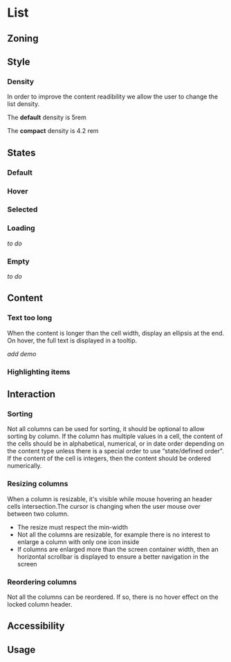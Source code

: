 
<Meta title="Components/List/List"/>

<FigmaLink href="https://www.figma.com/file/YOFfHsT7Gf3FUUm74i4thw/List?node-id=700%3A75639" />

# List


## Zoning

## Style

### Density

In order to improve the content readibility we allow the user to change the list density. 

The **default** density is 5rem 

<FigmaImage
	src="https://www.figma.com/file/YOFfHsT7Gf3FUUm74i4thw/List?node-id=691%3A75433"
	alt="list default density"
/>

The **compact** density is 4.2 rem 

<FigmaImage
	src="https://www.figma.com/file/YOFfHsT7Gf3FUUm74i4thw/List?node-id=691%3A75437"
	alt="list compact density"
/>

## States

### Default

<FigmaImage
	src="https://www.figma.com/file/YOFfHsT7Gf3FUUm74i4thw/List?node-id=802%3A0"
	alt="list states default"
/>

### Hover

<FigmaImage
	src="https://www.figma.com/file/YOFfHsT7Gf3FUUm74i4thw/List?node-id=802%3A78"
	alt="list states hover"
/>

### Selected

<FigmaImage
	src="https://www.figma.com/file/YOFfHsT7Gf3FUUm74i4thw/List?node-id=802%3A192"
	alt="list states selected"
/>

### Loading

_to do_

### Empty 

_to do_


## Content

### Text too long 

When the content is longer than the cell width, display an ellipsis at the end. On hover, the full text is displayed in a tooltip.

_add demo_

### Highlighting items

<FigmaImage
	src="https://www.figma.com/file/YOFfHsT7Gf3FUUm74i4thw/List?node-id=788%3A18132"
	alt="Highlight new items - Default"
/>


## Interaction

### Sorting

Not all columns can be used for sorting, it should be optional to allow sorting by column.
If the column has multiple values in a cell, the content of the cells should be in alphabetical, numerical, or in date order depending on the content type unless there is a special order to use “state/defined order".
If the content of the cell is integers, then the content should be ordered numerically.

### Resizing columns

When a column is resizable, it's visible while mouse hovering an header cells intersection.The cursor is changing when the user mouse over between two column.
- The resize must respect the min-width
- Not all the columns are resizable, for example there is no interest to enlarge a column with only one icon inside
- If columns are enlarged more than the screen container width, then an horizontal scrollbar is displayed to ensure a better navigation in the screen

<FigmaImage
	src="https://www.figma.com/file/YOFfHsT7Gf3FUUm74i4thw/List?node-id=917%3A8"
	alt="Resizing columns - flow"
/>

### Reordering columns

<FigmaImage
	src="https://www.figma.com/file/YOFfHsT7Gf3FUUm74i4thw/List?node-id=917%3A4"
	alt="Reordering columns - flow"
/>

Not all the columns can be reordered. If so, there is no hover effect on the locked column header.

<FigmaImage
	src="https://www.figma.com/file/YOFfHsT7Gf3FUUm74i4thw/List?node-id=788%3A16714"
	alt="Reordering columns - locked"
/>

## Accessibility

## Usage

